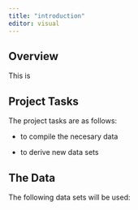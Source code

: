 ```yaml
---
title: "introduction"
editor: visual
---
```


## Overview

This is

## Project Tasks

The project tasks are as follows:

-   to compile the necesary data

-   to derive new data sets

## The Data

The following data sets will be used:
